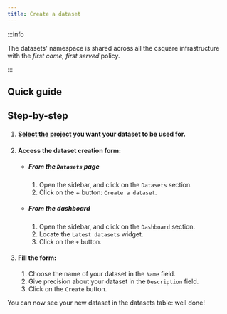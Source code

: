 ```yaml
---
title: Create a dataset
---
```



:::info

The datasets' namespace is shared across all the csquare infrastructure with the _first come, first served_ policy.

:::

## Quick guide

<VideoPlayer src="https://cdn.csquare.run/docs/webm/create-dataset.webm" />

## Step-by-step

1. #### [Select the project](../projects/select-project.mdx) you want your dataset to be used for.
2. #### Access the dataset creation form:
   - ##### From the `Datasets` page
     1. Open the sidebar, and click on the `Datasets` section.
     2. Click on the + button: `Create a dataset`.
   - ##### From the dashboard
     1. Open the sidebar, and click on the `Dashboard` section.
     2. Locate the `Latest datasets` widget.
     3. Click on the `+` button.
3. #### Fill the form:
   1. Choose the name of your dataset in the `Name` field.
   2. Give precision about your dataset in the `Description` field.
   3. Click on the `Create` button.

You can now see your new dataset in the datasets table: well done!
